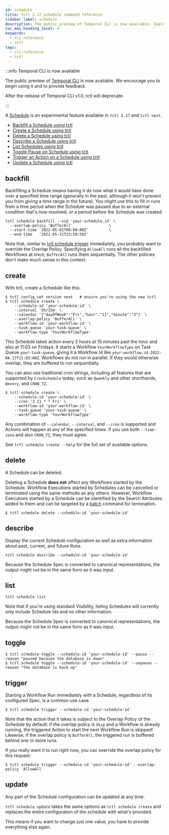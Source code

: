 ```yaml
---
id: schedule
title: tctl 1.17 schedule command reference
sidebar_label: schedule
description: The public preview of Temporal CLI is now available. Explore experimental features like scheduling Workflows in tctl v1.17 and next, including creating, backfilling, updating, and more.
toc_max_heading_level: 4
keywords:
  - cli reference
  - tctl
tags:
  - cli-reference
  - tctl
---
```


:::info Temporal CLI is now available

The public preview of [Temporal CLI](/cli) is now available.
We encourage you to begin using it and to provide feedback.

After the release of Temporal CLI v1.0, tctl will deprecate.

:::

A [Schedule](/workflows#schedule) is an experimental feature available in `tctl 1.17` and `tctl next`.

- [Backfill a Schedule using tctl](#backfill)
- [Create a Schedule using tctl](#create)
- [Delete a Schedule using tctl](#delete)
- [Describe a Schedule using tctl](#describe)
- [List Schedules using tctl](#list)
- [Toggle Pause on Schedule using tctl](#toggle)
- [Trigger an Action on a Schedule using tctl](#trigger)
- [Update a Schedule using tctl](#update)

## backfill

Backfilling a Schedule means having it do now what it would have done over a specified time range (generally in the past, although it won't prevent you from giving a time range in the future).
You might use this to fill in runs from a time period when the Schedule was paused due to an external condition that's now resolved, or a period before the Schedule was created.

```shell
tctl schedule backfill --sid 'your-schedule-id' \
  --overlap-policy 'BufferAll'                \
  --start-time '2022-05-01T00:00:00Z'         \
  --end-time   '2022-05-31T23:59:59Z'
```

Note that, similar to [tctl schedule trigger](#trigger) immediately, you probably want to override the Overlap Policy.
Specifying `AllowAll` runs all the backfilled Workflows at once; `BufferAll` runs them sequentially.
The other policies don't make much sense in this context.

## create

With tctl, create a Schedule like this:

```shell
$ tctl config set version next   # ensure you're using the new tctl
$ tctl schedule create \
    --schedule-id 'your-schedule-id' \
    --interval '5h/15m' \
    --calendar '{"dayOfWeek":"Fri","hour":"11","minute":"3"}' \
    --overlap-policy 'BufferAll' \
    --workflow-id 'your-workflow-id' \
    --task-queue 'your-task-queue' \
    --workflow-type 'YourWorkflowType'
```

This Schedule takes action every 5 hours at 15 minutes past the hour and also at 11:03 on Fridays.
It starts a Workflow `YourWorkflowType` on Task Queue `your-task-queue`, giving it a Workflow Id like `your-workflow-id-2022-06-17T11:03:00Z`.
Workflows do not run in parallel.
If they would otherwise overlap, they are buffered to run sequentially.

You can also use traditional cron strings, including all features that are supported by `CronSchedule` today, such as `@weekly` and other shorthands, `@every`, and `CRON_TZ`.

```shell
$ tctl schedule create \
    --schedule-id 'your-schedule-id' \
    --cron '3 11 * * Fri' \
    --workflow-id 'your-workflow-id' \
    --task-queue 'your-task-queue' \
    --workflow-type 'YourWorkflowType'
```

Any combination of `--calendar`, `--interval`, and `--cron` is supported and Actions will happen at any of the specified times.
If you use both `--time-zone` and also `CRON_TZ`, they must agree.

See `tctl schedule create --help` for the full set of available options.

## delete

A Schedule can be deleted.

Deleting a Schedule **does not** affect any Workflows started by the Schedule.
Workflow Executions started by Schedules can be cancelled or terminated using the same methods as any others.
However, Workflow Executions started by a Schedule can be identified by the Search Attributes added to them and can be targeted by a [batch](/tctl-v1/batch/) command for termination.

```shell
$ tctl schedule delete --schedule-id 'your-schedule-id'
```

## describe

Display the current Schedule configuration as well as extra information about past, current, and future Runs.

```shell
tctl schedule describe --schedule-id 'your-schedule-id'
```

Because the Schedule Spec is converted to canonical representations, the output might not be in the same form as it was input.

## list

```shell
tctl schedule list
```

Note that if you're using standard Visibility, listing Schedules will currently only include Schedule Ids and no other information.

Because the Schedule Spec is converted to canonical representations, the output might not be in the same form as it was input.

## toggle

```shell
$ tctl schedule toggle --schedule-id 'your-schedule-id' --pause --reason "paused because the database is down"
$ tctl schedule toggle --schedule-id 'your-schedule-id' --unpause --reason "the database is back up"
```

## trigger

Starting a Workflow Run immediately with a Schedule, regardless of its configured Spec, is a common use case.

```shell
$ tctl schedule trigger --schedule-id 'your-schedule-id'
```

Note that the action that it takes is subject to the Overlap Policy of the Schedule by default: if the overlap policy is `Skip` and a Workflow is already running, the triggered Action to start the next Workflow Run is skipped!
Likewise, if the overlap policy is `BufferAll`, the triggered run is buffered behind one or more runs.

If you really want it to run right now, you can override the overlap policy for this request:

```shell
$ tctl schedule trigger --schedule-id 'your-schedule-id' --overlap-policy 'AllowAll'
```

## update

Any part of the Schedule configuration can be updated at any time.

`tctl schedule update` takes the same options as `tctl schedule create` and replaces the entire configuration of the schedule with what's provided.

This means if you want to change just one value, you have to provide everything else again.
